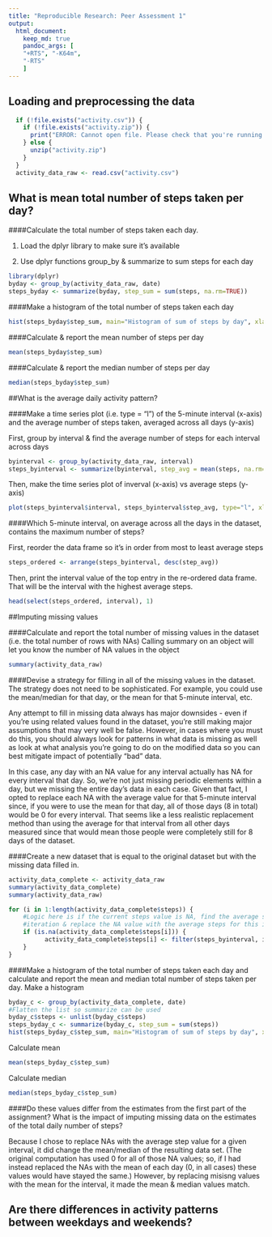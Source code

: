 ```yaml
---
title: "Reproducible Research: Peer Assessment 1"
output: 
  html_document:
    keep_md: true
    pandoc_args: [
    "+RTS", "-K64m",
    "-RTS"
    ]
---
```



## Loading and preprocessing the data
```r
  if (!file.exists("activity.csv")) {
    if (!file.exists("activity.zip")) {
      print("ERROR: Cannot open file. Please check that you're running in the repo directory")
    } else {
      unzip("activity.zip")
    }
  }
  activity_data_raw <- read.csv("activity.csv")
```



## What is mean total number of steps taken per day?
####Calculate the total number of steps taken each day.  

1. Load the dplyr library to make sure it's available

2. Use dplyr functions group_by & summarize to sum steps for each day 
```r
library(dplyr)
byday <- group_by(activity_data_raw, date)
steps_byday <- summarize(byday, step_sum = sum(steps, na.rm=TRUE))
```

####Make a histogram of the total number of steps taken each day
```r
hist(steps_byday$step_sum, main="Histogram of sum of steps by day", xlab="Sum of Daily Steps")
```

####Calculate & report the mean number of steps per day
```r
mean(steps_byday$step_sum)
```
####Calculate & report the median number of steps per day
```r
median(steps_byday$step_sum)
```

##What is the average daily activity pattern?

####Make a time series plot (i.e. type = "l") of the 5-minute interval (x-axis) and the average number of steps taken, averaged across all days (y-axis)

First, group by interval & find the average number of steps for each interval across days
```r
byinterval <- group_by(activity_data_raw, interval)
steps_byinterval <- summarize(byinterval, step_avg = mean(steps, na.rm=TRUE))
```
Then, make the time series plot of inverval (x-axis) vs average steps (y-axis)
```r
plot(steps_byinterval$interval, steps_byinterval$step_avg, type="l", xlab="Time Interval", ylab="Steps averaged across all days")
```

####Which 5-minute interval, on average across all the days in the dataset, contains the maximum number of steps?

First, reorder the data frame so it's in order from most to least average steps
```r
steps_ordered <- arrange(steps_byinterval, desc(step_avg))
```

Then, print the interval value of the top entry in the re-ordered data frame.  That will be the interval with the highest average steps.
```r
head(select(steps_ordered, interval), 1)
```

##Imputing missing values

####Calculate and report the total number of missing values in the dataset (i.e. the total number of rows with NAs)
Calling summary on an object will let you know the number of NA values in the object
```r
summary(activity_data_raw)

```

####Devise a strategy for filling in all of the missing values in the dataset. The strategy does not need to be sophisticated. For example, you could use the mean/median for that day, or the mean for that 5-minute interval, etc.

Any attempt to fill in missing data always has major downsides - even if you're using related values found in the dataset, you're still making major assumptions that may very well be false.  However, in cases where you must do this, you should always look for patterns in what data is missing as well as look at what analysis you're going to do on the modified data so you can best mitigate impact of potentially "bad" data.

In this case, any day with an NA value for any interval actually has NA for every interval that day.  So, we're not just missing periodic elements within a day, but we missing the entire day's data in each case.  Given that fact, I opted to replace each NA with the average value for that 5-minute interval since, if you were to use the mean for that day, all of those days (8 in total) would be 0 for every interval.  That seems like a less realistic replacement method than using the average for that interval from all other days measured since that would mean those people were completely still for 8 days of the dataset.

####Create a new dataset that is equal to the original dataset but with the missing data filled in.
```r
activity_data_complete <- activity_data_raw
summary(activity_data_complete)
summary(activity_data_raw)

for (i in 1:length(activity_data_complete$steps)) {
	#Logic here is if the current steps value is NA, find the average steps value (grouped by interval) for the same interval as the current
	#iteration & replace the NA value with the average steps for this interval
	if (is.na(activity_data_complete$steps[i])) {
		  activity_data_complete$steps[i] <- filter(steps_byinterval, interval==activity_data_complete$interval[i]) %>% select (step_avg)
	}	
}
```
####Make a histogram of the total number of steps taken each day and calculate and report the mean and median total number of steps taken per day. 
Make a histogram

```r
byday_c <- group_by(activity_data_complete, date)
#Flatten the list so summarize can be used
byday_c$steps <- unlist(byday_c$steps)
steps_byday_c <- summarize(byday_c, step_sum = sum(steps))
hist(steps_byday_c$step_sum, main="Histogram of sum of steps by day", xlab="Sum of Daily Steps")
```

Calculate mean
```r
mean(steps_byday_c$step_sum)
```

Calculate median
```r
median(steps_byday_c$step_sum)
```


####Do these values differ from the estimates from the first part of the assignment? What is the impact of imputing missing data on the estimates of the total daily number of steps?

Because I chose to replace NAs with the average step value for a given interval, it did change the mean/median of the resulting data set.  (The original computation has used 0 for all of those NA values; so, if I had instead replaced the NAs with the mean of each day (0, in all cases) these values would have stayed the same.)  However, by replacing misisng values with the mean for the interval, it made the mean & median values match.

## Are there differences in activity patterns between weekdays and weekends?
